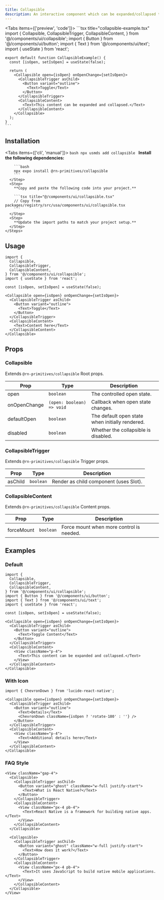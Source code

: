 ```yaml
---
title: Collapsible
description: An interactive component which can be expanded/collapsed to show and hide content.
---
```



<Tabs items={['preview', 'code']}>
  <Tab value="preview">
    <PreviewCard />
  </Tab>
  <Tab value="code">
    ```tsx title="collapsible-example.tsx"
    import {
      Collapsible,
      CollapsibleTrigger,
      CollapsibleContent,
    } from '@/components/ui/collapsible';
    import { Button } from '@/components/ui/button';
    import { Text } from '@/components/ui/text';
    import { useState } from 'react';

    export default function CollapsibleExample() {
      const [isOpen, setIsOpen] = useState(false);

      return (
        <Collapsible open={isOpen} onOpenChange={setIsOpen}>
          <CollapsibleTrigger asChild>
            <Button variant="outline">
              <Text>Toggle</Text>
            </Button>
          </CollapsibleTrigger>
          <CollapsibleContent>
            <Text>This content can be expanded and collapsed.</Text>
          </CollapsibleContent>
        </Collapsible>
      );
    }
    ```
  </Tab>
</Tabs>

## Installation

<Tabs items={['cli', 'manual']}>
  <Tab value="cli">
    ```bash
    npx usmds add collapsible
    ```
  </Tab>
  <Tab value="manual">
    <Steps>
      <Step>
        **Install the following dependencies:**

        ```bash
        npx expo install @rn-primitives/collapsible
        ```
      </Step>
      <Step>
        **Copy and paste the following code into your project.**

        ```tsx title="@/components/ui/collapsible.tsx"
        // Copy from packages/registry/src/usa/components/ui/collapsible.tsx
        ```
      </Step>
      <Step>
        **Update the import paths to match your project setup.**
      </Step>
    </Steps>
  </Tab>
</Tabs>

## Usage

```tsx
import {
  Collapsible,
  CollapsibleTrigger,
  CollapsibleContent,
} from '@/components/ui/collapsible';
import { useState } from 'react';

const [isOpen, setIsOpen] = useState(false);

<Collapsible open={isOpen} onOpenChange={setIsOpen}>
  <CollapsibleTrigger asChild>
    <Button variant="outline">
      <Text>Toggle</Text>
    </Button>
  </CollapsibleTrigger>
  <CollapsibleContent>
    <Text>Content here</Text>
  </CollapsibleContent>
</Collapsible>
```

## Props

### Collapsible

Extends `@rn-primitives/collapsible` Root props.

| Prop | Type | Description |
|------|------|-------------|
| open | `boolean` | The controlled open state. |
| onOpenChange | `(open: boolean) => void` | Callback when open state changes. |
| defaultOpen | `boolean` | The default open state when initially rendered. |
| disabled | `boolean` | Whether the collapsible is disabled. |

### CollapsibleTrigger

Extends `@rn-primitives/collapsible` Trigger props.

| Prop | Type | Description |
|------|------|-------------|
| asChild | `boolean` | Render as child component (uses Slot). |

### CollapsibleContent

Extends `@rn-primitives/collapsible` Content props.

| Prop | Type | Description |
|------|------|-------------|
| forceMount | `boolean` | Force mount when more control is needed. |

## Examples

### Default

```tsx
import {
  Collapsible,
  CollapsibleTrigger,
  CollapsibleContent,
} from '@/components/ui/collapsible';
import { Button } from '@/components/ui/button';
import { Text } from '@/components/ui/text';
import { useState } from 'react';

const [isOpen, setIsOpen] = useState(false);

<Collapsible open={isOpen} onOpenChange={setIsOpen}>
  <CollapsibleTrigger asChild>
    <Button variant="outline">
      <Text>Toggle Content</Text>
    </Button>
  </CollapsibleTrigger>
  <CollapsibleContent>
    <View className="p-4">
      <Text>This content can be expanded and collapsed.</Text>
    </View>
  </CollapsibleContent>
</Collapsible>
```

### With Icon

```tsx
import { ChevronDown } from 'lucide-react-native';

<Collapsible open={isOpen} onOpenChange={setIsOpen}>
  <CollapsibleTrigger asChild>
    <Button variant="outline">
      <Text>Details</Text>
      <ChevronDown className={isOpen ? 'rotate-180' : ''} />
    </Button>
  </CollapsibleTrigger>
  <CollapsibleContent>
    <View className="p-4">
      <Text>Additional details here</Text>
    </View>
  </CollapsibleContent>
</Collapsible>
```

### FAQ Style

```tsx
<View className="gap-4">
  <Collapsible>
    <CollapsibleTrigger asChild>
      <Button variant="ghost" className="w-full justify-start">
        <Text>What is React Native?</Text>
      </Button>
    </CollapsibleTrigger>
    <CollapsibleContent>
      <View className="px-4 pb-4">
        <Text>React Native is a framework for building native apps.</Text>
      </View>
    </CollapsibleContent>
  </Collapsible>

  <Collapsible>
    <CollapsibleTrigger asChild>
      <Button variant="ghost" className="w-full justify-start">
        <Text>How does it work?</Text>
      </Button>
    </CollapsibleTrigger>
    <CollapsibleContent>
      <View className="px-4 pb-4">
        <Text>It uses JavaScript to build native mobile applications.</Text>
      </View>
    </CollapsibleContent>
  </Collapsible>
</View>
```
